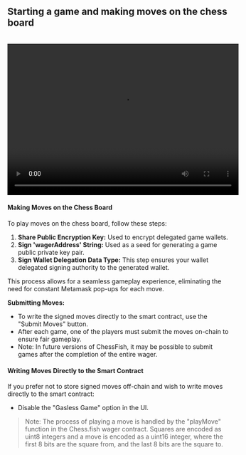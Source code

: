 ## Starting a game and making moves on the chess board
<br/>

<video width="520" height="340" controls>
  <source src="/guides/write/firstgame.mp4" type="video/mp4" />
  Your browser does not support the video tag.
</video>

#### Making Moves on the Chess Board
To play moves on the chess board, follow these steps:
1. **Share Public Encryption Key:** Used to encrypt delegated game wallets.
2. **Sign 'wagerAddress' String:** Used as a seed for generating a game public private key pair.
3. **Sign Wallet Delegation Data Type:** This step ensures your wallet delegated signing authority to the generated wallet.

This process allows for a seamless gameplay experience, eliminating the need for constant Metamask pop-ups for each move.

**Submitting Moves:**
- To write the signed moves directly to the smart contract, use the "Submit Moves" button.
- After each game, one of the players must submit the moves on-chain to ensure fair gameplay.
- Note: In future versions of ChessFish, it may be possible to submit games after the completion of the entire wager.

#### Writing Moves Directly to the Smart Contract
If you prefer not to store signed moves off-chain and wish to write moves directly to the smart contract:
- Disable the "Gasless Game" option in the UI.

>Note: The process of playing a move is handled by the "playMove" function in the Chess.fish wager contract. Squares are encoded as uint8 integers and a move is encoded as a uint16 integer, where the first 8 bits are the square from, and the last 8 bits are the square to. 